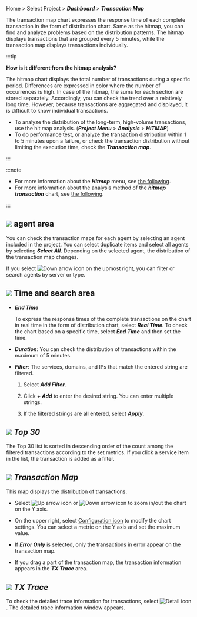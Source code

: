 Home > Select Project > **_Dashboard_** > **_Transaction Map_**

The transaction map chart expresses the response time of each complete transaction in the form of distribution chart. Same as the hitmap, you can find and analyze problems based on the distribution patterns. The hitmap displays transactions that are grouped every 5 minutes, while the transaction map displays transactions individually.

:::tip 

**How is it different from the hitmap analysis?**

The hitmap chart displays the total number of transactions during a specific period. Differences are expressed in color where the number of occurrences is high. In case of the hitmap, the sums for each section are stored separately. Accordingly, you can check the trend over a relatively long time. However, because transactions are aggregated and displayed, it is difficult to know individual transactions.

-   To analyze the distribution of the long-term, high-volume transactions, use the hit map analysis. (**_Project Menu_** > **_Analysis_** > **_HITMAP_**)
-   To do performance test, or analyze the transaction distribution within 1 to 5 minutes upon a failure, or check the transaction distribution without limiting the execution time, check the **_Transaction map_**.

:::

:::note

-   For more information about the **_Hitmap_** menu, see [the following](trs-view). 
-   For more information about the analysis method of the **_hitmap transaction_** chart, see [the following](../best-practice-guides/about-apm-hitmap-class).

:::

<ImgLang img='dashboard-transaction-map.png' desc='Transaction map' />

## ![](/img/number-01.png) agent area

You can check the transaction maps for each agent by selecting an agent included in the project. You can select duplicate items and select all agents by selecting **_Select All_**. Depending on the selected agent, the distribution of the transaction map changes.

If you select ![Down arrow icon](/img/down-arrow.svg) on the upmost right, you can filter or search agents by server or type.

## ![](/img/number-02.png) Time and search area

-   **_End Time_**

    To express the response times of the complete transactions on the chart in real time in the form of distribution chart, select **_Real Time_**. To check the chart based on a specific time, select **_End Time_** and then set the time.

-   **_Duration_**: You can check the distribution of transactions within the maximum of 5 minutes.

-   **_Filter_**: The services, domains, and IPs that match the entered string are filtered. 

    1.  Select **_Add Filter_**.

    2.  Click **_+ Add_** to enter the desired string. You can enter multiple strings.

        <ImgLang img='transactionmap-filter.png' desc='Add filter' />

    3.  If the filtered strings are all entered, select **_Apply_**.

## ![](/img/number-03.png) **_Top 30_**

The Top 30 list is sorted in descending order of the count among the filtered transactions according to the set metrics. If you click a service item in the list, the transaction is added as a filter.

## ![](/img/number-04.png) **_Transaction Map_**

This map displays the distribution of transactions. 

-   Select ![Up arrow icon](/img/up-arrow.svg) or ![Down arrow icon](/img/down-arrow.svg) to zoom in/out the chart on the Y axis.

-   On the upper right, select [Configuration icon](/img/ico-setting.svg) to modify the chart settings. You can select a metric on the Y axis and set the maximum value.

    <ImgLang img='transaction-map-setting.png' desc='Transaction map setting' />

-   If **_Error Only_** is selected, only the transactions in error appear on the transaction map.

-   If you drag a part of the transaction map, the transaction information appears in the **_TX Trace_** area.

## ![](/img/number-05.png) **_TX Trace_**

To check the detailed trace information for transactions, select ![Detail icon](/img/ico-detail-view.svg). The detailed trace information window appears.

<Xclude product='php,nodejs,golang'>

<ImgLang img="analysis-tx-table-view-mode.png" desc="Table view" />

</Xclude>

<InDoc product='php,nodejs,golang'>

<ImgLang img="analysis-tx-table-view-mode-none-actx.png" desc="Table view" />

</InDoc>

